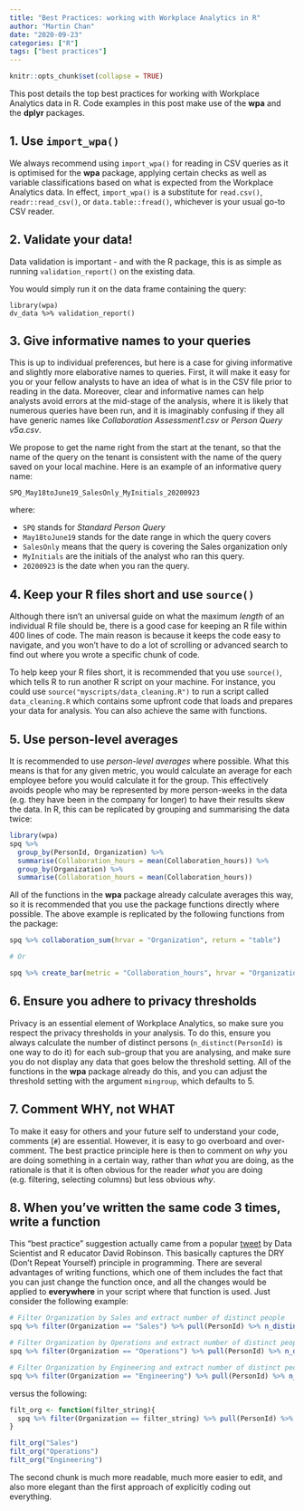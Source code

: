 ```yaml
---
title: "Best Practices: working with Workplace Analytics in R"
author: "Martin Chan"
date: "2020-09-23"
categories: ["R"]
tags: ["best practices"]
---
```


```r
knitr::opts_chunk$set(collapse = TRUE)
```

This post details the top best practices for working with Workplace Analytics data in R. Code examples in this post make use of the **wpa** and the **dplyr** packages.

## 1. Use `import_wpa()`

We always recommend using `import_wpa()` for reading in CSV queries as it is optimised for the **wpa** package, applying certain checks as well as variable classifications based on what is expected from the Workplace Analytics data. In effect, `import_wpa()` is a substitute for `read.csv()`, `readr::read_csv()`, or `data.table::fread()`, whichever is your usual go-to CSV reader.

## 2. Validate your data!

Data validation is important - and with the R package, this is as simple as running `validation_report()` on the existing data.

You would simply run it on the data frame containing the query:

```
library(wpa)
dv_data %>% validation_report()
```

## 3. Give informative names to your queries

This is up to individual preferences, but here is a case for giving informative and slightly more elaborative names to queries. First, it will make it easy for you or your fellow analysts to have an idea of what is in the CSV file prior to reading in the data. Moreover, clear and informative names can help analysts avoid errors at the mid-stage of the analysis, where it is likely that numerous queries have been run, and it is imaginably confusing if they all have generic names like _Collaboration Assessment1.csv_ or _Person Query v5a.csv_. 

We propose to get the name right from the start at the tenant, so that the name of the query on the tenant is consistent with the name of the query saved on your local machine. Here is an example of an informative query name:

`SPQ_May18toJune19_SalesOnly_MyInitials_20200923`

where:

- `SPQ` stands for _Standard Person Query_
- `May18toJune19` stands for the date range in which the query covers
- `SalesOnly` means that the query is covering the Sales organization only
- `MyInitials` are the initials of the analyst who ran this query.
- `20200923` is the date when you ran the query.

## 4. Keep your R files short and use `source()`

Although there isn't an universal guide on what the maximum _length_ of an individual R file should be, there is a good case for keeping an R file within 400 lines of code. The main reason is because it keeps the code easy to navigate, and you won't have to do a lot of scrolling or advanced search to find out where you wrote a specific chunk of code. 

To help keep your R files short, it is recommended that you use `source()`, which tells R to run another R script on your machine. For instance, you could use `source("myscripts/data_cleaning.R")` to run a script called `data_cleaning.R` which contains some upfront code that loads and prepares your data for analysis. You can also achieve the same with functions.


## 5. Use person-level averages

It is recommended to use _person-level averages_ where possible. What this means is that for any given metric, you would calculate an average for each employee before you would calculate it for the group. This effectively avoids people who may be represented by more person-weeks in the data (e.g. they have been in the company for longer) to have their results skew the data. In R, this can be replicated by grouping and summarising the data twice:

```r
library(wpa)
spq %>%
  group_by(PersonId, Organization) %>%
  summarise(Collaboration_hours = mean(Collaboration_hours)) %>%
  group_by(Organization) %>%
  summarise(Collaboration_hours = mean(Collaboration_hours))
```

All of the functions in the **wpa** package already calculate averages this way, so it is recommended that you use the package functions directly where possible. The above example is replicated by the following functions from the package:

```r
spq %>% collaboration_sum(hrvar = "Organization", return = "table")

# Or

spq %>% create_bar(metric = "Collaboration_hours", hrvar = "Organization", return = "table")

```


## 6. Ensure you adhere to privacy thresholds

Privacy is an essential element of Workplace Analytics, so make sure you respect the privacy thresholds in your analysis. To do this, ensure you always calculate the number of distinct persons (`n_distinct(PersonId)` is one way to do it) for each sub-group that you are analysing, and make sure you do not display any data that goes below the threshold setting. All of the functions in the **wpa** package already do this, and you can adjust the threshold setting with the argument `mingroup`, which defaults to 5.


## 7. Comment WHY, not WHAT

To make it easy for others and your future self to understand your code, comments (`#`) are essential. However, it is easy to go overboard and over-comment. The best practice principle here is then to comment on _why_ you are doing something in a certain way, rather than _what_ you are doing, as the rationale is that it is often obvious for the reader _what_ you are doing (e.g. filtering, selecting columns) but less obvious _why_.

## 8. When you’ve written the same code 3 times, write a function

This "best practice" suggestion actually came from a popular [tweet](https://twitter.com/drob/status/928447584712253440) by Data Scientist and R educator David Robinson. This basically captures the DRY (Don't Repeat Yourself) principle in programming. There are several advantages of writing functions, which one of them includes the fact that you can just change the function once, and all the changes would be applied to **everywhere** in your script where that function is used. Just consider the following example:

```r
# Filter Organization by Sales and extract number of distinct people
spq %>% filter(Organization == "Sales") %>% pull(PersonId) %>% n_distinct()

# Filter Organization by Operations and extract number of distinct people
spq %>% filter(Organization == "Operations") %>% pull(PersonId) %>% n_distinct()

# Filter Organization by Engineering and extract number of distinct people
spq %>% filter(Organization == "Engineering") %>% pull(PersonId) %>% n_distinct()

```

versus the following:

```r
filt_org <- function(filter_string){
  spq %>% filter(Organization == filter_string) %>% pull(PersonId) %>% n_distinct()
}

filt_org("Sales")
filt_org("Operations")
filt_org("Engineering")

```

The second chunk is much more readable, much more easier to edit, and also more elegant than the first approach of explicitly coding out everything.





